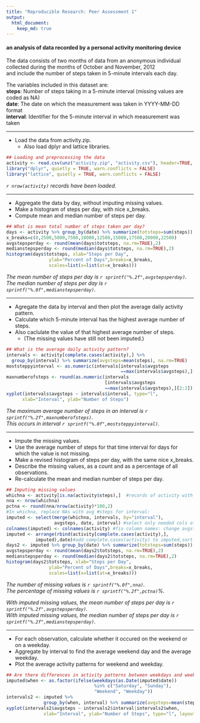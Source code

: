 ```yaml
---
title: "Reproducible Research: Peer Assessment 1"
output: 
  html_document:
    keep_md: true
---
```


#### **an analysis of data recorded by a personal activity monitoring device**
The data consists of two months of data from an anonymous individual  
collected during the months of October and November, 2012  
and include the number of steps taken in 5-minute intervals each day.

The variables included in this dataset are:  
**steps**: Number of steps taking in a 5-minute interval (missing values are coded as NA)  
**date**: The date on which the measurement was taken in YYYY-MM-DD format  
**interval**: Identifier for the 5-minute interval in which measurement was taken

***

* Load the data from activity.zip.
    +   Also load dplyr and lattice libraries.  

```r
## Loading and preprocessing the data
activity <- read.csv(unz("activity.zip", "activity.csv"), header=TRUE, quote="\"")
library("dplyr", quietly = TRUE, warn.conflicts = FALSE)
library("lattice", quietly = TRUE, warn.conflicts = FALSE)
```

*`r nrow(activity)` records have been loaded.*

***


* Aggregate the data by day, without imputing missing values.  
* Make a histogram of steps per day, with nice x_breaks.  
* Compute mean and median number of steps per day.  

```r
## What is mean total number of steps taken per day?
days <- activity %>% group_by(date) %>% summarize(totsteps=sum(steps))
x_breaks=c(0,2500,5000,7500,10000,12500,15000,17500,20000,22500)
avgstepsperday <- round(mean(days$totsteps, na.rm=TRUE),2)
medianstepsperday <- round(median(days$totsteps, na.rm=TRUE),2)
histogram(days$totsteps, xlab="Steps per Day",
                ylab="Percent of Days",breaks=x_breaks,
                scales=list(x=list(at=x_breaks)))
```

*The mean number of steps per day is `r sprintf("%.2f",avgstepsperday)`.*  
*The median number of steps per day is `r sprintf("%.0f",medianstepsperday)`.* 

***

* Agregate the data by interval and then plot the average daily activity pattern.  
* Calculate which 5-minute interval has the highest average number of steps.
* Also caclulate the value of that highest average number of steps.
    +   (The missing values have still not been imputed.)  

```r
## What is the average daily activity pattern?
intervals <- activity[complete.cases(activity),] %>%
  group_by(interval) %>% summarize(avgsteps=mean(steps), na.rm=TRUE)
moststeppyinterval <- as.numeric(intervals[intervals$avgsteps
                                           ==max(intervals$avgsteps),][1:1])
maxnumberofsteps <- round(as.numeric(intervals
                                     [intervals$avgsteps
                                     ==max(intervals$avgsteps),][2:2]),2)
xyplot(intervals$avgsteps ~ intervals$interval, type="l",
      xlab="Interval", ylab="Number of Steps")
```

*The maximum average number of steps in an interval is `r sprintf("%.2f",maxnumberofsteps)`.*  
*This occurs in interval `r sprintf("%.0f",moststeppyinterval)`.* 

***

* Impute the missing values.  
* Use the average number of steps for that time interval for days for which the value is not missing.
* Make a revised histogram of steps per day, with the same nice x_breaks.
* Describe the missing values, as a count and as a percentage of all observations.
* Re-calculate the mean and median number of steps per day.

```r
## Imputing missing values
whichna <- activity[is.na(activity$steps),]  #records of activity with steps=NA 
nna <- nrow(whichna)
pctna <- round(nna/nrow(activity)*100,2) 
#In whichna, replace NAs with avg #steps for interval:
imputed <- select(merge(whichna, intervals, by="interval"),
                  avgsteps, date, interval) #select only needed cols of merge
colnames(imputed) <- colnames(activity) #fix column names: change avgsteps to steps
imputed <- arrange(rbind(activity[complete.cases(activity),],
           imputed),date)#add complete.cases(activity) to imputed,sort by date   
days2 <- imputed %>% group_by(date) %>% summarize(totsteps=sum(steps))
avgstepsperday <- round(mean(days2$totsteps, na.rm=TRUE),2)
medianstepsperday <- round(median(days2$totsteps, na.rm=TRUE),2)
histogram(days2$totsteps, xlab="Steps per Day",
                ylab="Percent of Days",breaks=x_breaks,
                scales=list(x=list(at=x_breaks)))
```

*The number of missing values is `r sprintf("%.0f",nna)`.*   
*The percentage of missing values is `r sprintf("%.2f",pctna)`%.*  

*With imputed missing values, the mean number of steps per day is `r sprintf("%.2f",avgstepsperday)`.*  
*With imputed missing values, the median number of steps per day is `r sprintf("%.2f",medianstepsperday)`.*

***

* For each observation, calculate whether it occured on the weekend or on a weekday.  
* Aggregate by interval to find the average weekend day and the average weekday.
* Plot the average activity patterns for weekend and weekday. 

```r
## Are there differences in activity patterns between weekdays and weekends?
imputed$when <- as.factor(ifelse(weekdays(as.Date(imputed$date))
                                 %in% c("Saturday", "Sunday"),
                                 "Weekend", "Weekday"))
intervals2 <- imputed %>%
              group_by(when, interval) %>% summarize(avgsteps=mean(steps))
xyplot(intervals2$avgsteps ~ intervals2$interval|intervals2$when,
              xlab="Interval", ylab="Number of Steps", type="l", layout=c(1,2))
```
